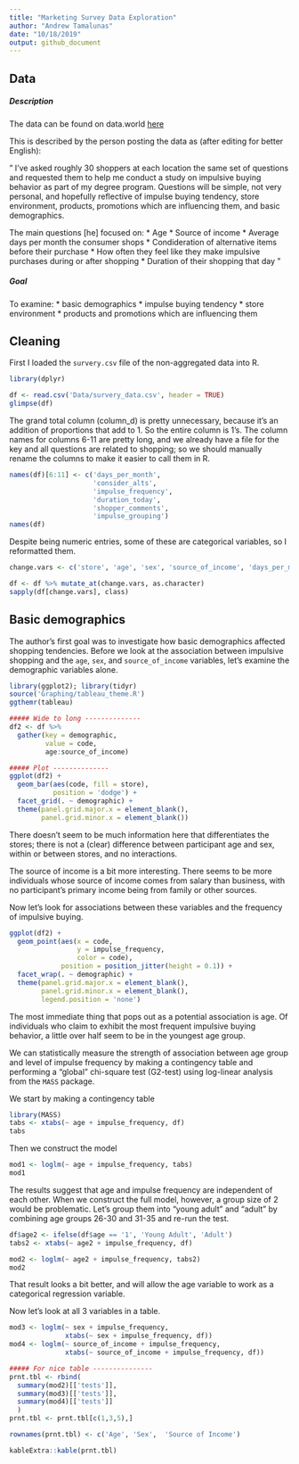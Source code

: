 ```yaml
---
title: "Marketing Survey Data Exploration"
author: "Andrew Tamalunas"
date: "10/18/2019"
output: github_document
---
```


## Data

##### Description
The data can be found on data.world [here](https://data.world/t-nmurthy/survey-data-on-impulsive-buying)

This is described by the person posting the data as (after editing for better English):

"
I’ve asked roughly 30 shoppers at each location the same set of questions and requested them to help me conduct a study on impulsive buying behavior as part of my degree program. Questions will be simple, not very personal, and hopefully reflective of impulse buying tendency, store environment, products, promotions which are influencing them, and basic demographics.

The main questions [he] focused on:
* Age
* Source of income
* Average days per month the consumer shops
* Condideration of alternative items before their purchase
* How often they feel like they make impulsive purchases during or after shopping
* Duration of their shopping that day
"

##### Goal
To examine:
* basic demographics
* impulse buying tendency 
* store environment 
* products and promotions which are influencing them 

## Cleaning

First I loaded the `survery.csv` file of the non-aggregated data into R.

```r
library(dplyr)

df <- read.csv('Data/survery_data.csv', header = TRUE)
glimpse(df)
```

The grand total column (column_d) is pretty unnecessary, because it's an addition of proportions that add to 1. So the entire column is 1's. The column names for columns 6-11 are pretty long, and we already have a file for the key and all questions are related to shopping; so we should manually rename the columns to make it easier to call them in R.

```r
names(df)[6:11] <- c('days_per_month',
                     'consider_alts',
                     'impulse_frequency',
                     'duration_today',
                     'shopper_comments',
                     'impulse_grouping')
names(df)
```

Despite being numeric entries, some of these are categorical variables, so I reformatted them.

```r
change.vars <- c('store', 'age', 'sex', 'source_of_income', 'days_per_month', 'impulse_frequency')

df <- df %>% mutate_at(change.vars, as.character)
sapply(df[change.vars], class)
```

## Basic demographics

The author's first goal was to investigate how basic demographics affected shopping tendencies. Before we look at the association between impulsive shopping and the `age`, `sex`, and `source_of_income` variables, let's examine the demographic variables alone.

```r
library(ggplot2); library(tidyr)
source('Graphing/tableau_theme.R')
ggthemr(tableau)

##### Wide to long --------------
df2 <- df %>% 
  gather(key = demographic,
         value = code,
         age:source_of_income)

##### Plot --------------
ggplot(df2) +
  geom_bar(aes(code, fill = store),
           position = 'dodge') +
  facet_grid(. ~ demographic) +
  theme(panel.grid.major.x = element_blank(),
        panel.grid.minor.x = element_blank())
```

There doesn't seem to be much information here that differentiates the stores; there is not a (clear) difference between participant age and sex, within or between stores, and no interactions. 

The source of income is a bit more interesting. There seems to be more individuals whose source of income comes from salary than business, with no participant's primary income being from family or other sources.

Now let's look for associations between these variables and the frequency of impulsive buying.

```r
ggplot(df2) +
  geom_point(aes(x = code, 
                 y = impulse_frequency,
                 color = code),
             position = position_jitter(height = 0.1)) +
  facet_wrap(. ~ demographic) +
  theme(panel.grid.major.x = element_blank(),
        panel.grid.minor.x = element_blank(),
        legend.position = 'none')
```

The most immediate thing that pops out as a potential association is age. Of individuals who claim to exhibit the most frequent impulsive buying behavior, a little over half seem to be in the youngest age group.

We can statistically measure the strength of association between age group and level of impulse frequency by making a contingency table and performing a "global" chi-square test (G2-test) using log-linear analysis from the `MASS` package.

We start by making a contingency table

```r
library(MASS)
tabs <- xtabs(~ age + impulse_frequency, df)
tabs
```

Then we construct the model

```r
mod1 <- loglm(~ age + impulse_frequency, tabs)
mod1
```

The results suggest that age and impulse frequency are independent of each other. When we construct the full model, however, a group size of 2 would be problematic. Let's group them into "young adult" and "adult" by combining age groups 26-30 and 31-35 and re-run the test.

```r
df$age2 <- ifelse(df$age == '1', 'Young Adult', 'Adult')
tabs2 <- xtabs(~ age2 + impulse_frequency, df)

mod2 <- loglm(~ age2 + impulse_frequency, tabs2)
mod2
```

That result looks a bit better, and will allow the age variable to work as a categorical regression variable. 

Now let's look at all 3 variables in a table.

```r
mod3 <- loglm(~ sex + impulse_frequency,
              xtabs(~ sex + impulse_frequency, df))
mod4 <- loglm(~ source_of_income + impulse_frequency,
              xtabs(~ source_of_income + impulse_frequency, df))

##### For nice table ---------------
prnt.tbl <- rbind(
  summary(mod2)[['tests']],
  summary(mod3)[['tests']],
  summary(mod4)[['tests']]
  )
prnt.tbl <- prnt.tbl[c(1,3,5),]

rownames(prnt.tbl) <- c('Age', 'Sex',  'Source of Income')

kableExtra::kable(prnt.tbl)
```
